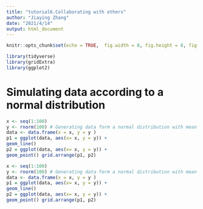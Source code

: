 ```yaml
---
title: "tutorial6.Collaborating with others"
author: "Jiaying Zhang"
date: "2021/4/14"
output: html_document
---
```


```r
knitr::opts_chunk$set(echo = TRUE,  fig.width = 8, fig.height = 8, fig.alig = "center")
```

```r
library(tidyverse)
library(gridExtra)
library(ggplot2)
```

# Simulating data according to a normal distribution
```r
x <- seq(1:100)
y <- rnorm(100) # Generating data form a normal distribution with mean 0 and variance 1
data <- data.frame(x = x, y = y )
p1 = ggplot(data, aes(x= x, y = y)) +
geom_line()
p2 = ggplot(data, aes(x= x, y = y)) +
geom_point() grid.arrange(p1, p2)
```


```r
x <- seq(1:100)
y <- rnorm(100) # Generating data form a normal distribution with mean 0 and variance 1
data <- data.frame(x = x, y = y )
p1 = ggplot(data, aes(x= x, y = y)) +
geom_line()
p2 = ggplot(data, aes(x= x, y = y)) +
geom_point() grid.arrange(p1, p2)
```

